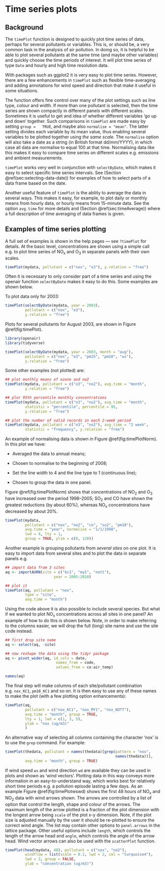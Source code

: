 # Time series plots  {#sec:timePlot}

## Background {#sec:timePlotBack}

The `timePlot` function is designed to quickly plot time series of
data, perhaps for several pollutants or variables. This is, or should
be, a very common task in the analysis of air pollution. In doing so,
it is helpful to be able to plot several pollutants at the same time
(and maybe other variables) and quickly choose the time periods of
interest. It will plot time series of type `Date` and hourly and
high time resolution data.

With packages such as [ggplot2]{.pkg} it is very easy to plot time series. However, there are a few enhancements in `timePlot` such as flexible time-averaging and adding annotations for wind speed and direction that make it useful in some situations.

The function offers fine control over many of the plot settings such
as line type, colour and width. If more than one pollutant is
selected, then the time series are shown compactly in different panels
with different scales. Sometimes it is useful to get and idea of
whether different variables 'go up and down' together. Such
comparisons in `timePlot` are made easy by setting `group =
  TRUE`, and maybe also `normalise = "mean"`. The latter setting
divides each variable by its mean value, thus enabling several
variables to be plotted together using *the same scale*. The
`normalise` option will also take a date as a string (in British
format dd/mm/YYYY), in which case all data are normalise to equal 100
at that time. Normalising data like this makes it easy to compare time
series on different scales e.g. emissions and ambient measurements.

`timePlot` works very well in conjunction with
`selectByDate`, which makes it easy to select specific time
series intervals. See (Section \@ref(sec:selecting-data-date)) for examples
of how to select parts of a data frame based on the date.

Another useful feature of `timePlot` is the ability to average the
data in several ways. This makes it easy, for example, to plot daily
or monthly means from hourly data, or hourly means from 15-minute
data. See the option `avg.time` for more details and
(Section \@ref(sec:timeAverage)) where a full description of time
averaging of data frames is given.

## Examples of time series plotting

A full set of examples is shown in the help pages --- see `?timePlot`
for details. At the basic level, concentrations are shown using a
simple call e.g. to plot time series of NO~x~ and O~3~ in separate
panels with their own scales.

```r
timePlot(mydata, pollutant = c("nox", "o3"), y.relation = "free")
```

Often it is necessary to only consider part of a time series and using
the [openair]{.pkg} function `selectByDate` makes it easy to do
this. Some examples are shown below.

To plot data only for 2003:

```r
timePlot(selectByDate(mydata, year = 2003), 
         pollutant = c("nox", "o3"), 
         y.relation = "free")
```


Plots for several pollutants for August 2003, are shown in Figure
\@ref(fig:timePlot).

```r
library(openair)
library(tidyverse)

timePlot(selectByDate(mydata, year = 2003, month = "aug"),
         pollutant = c("nox", "o3", "pm25", "pm10", "ws"),
         y.relation = "free")
```

Some other examples (not plotted) are:

```r
## plot monthly means of ozone and no2
timePlot(mydata, pollutant = c("o3", "no2"), avg.time = "month",
         y.relation = "free")

## plor 95th percentile monthly concentrations
timePlot(mydata, pollutant = c("o3", "no2"), avg.time = "month",
         statistic = "percentile", percentile = 95,
         y.relation = "free")

## plot the number of valid records in each 2-week period
timePlot(mydata, pollutant = c("o3", "no2"), avg.time = "2 week",
         statistic = "frequency", y.relation = "free")
```

An example of normalising data is shown in Figure
\@ref(fig:timePlotNorm). In this plot we have:

-  Averaged the data to annual means;

-  Chosen to normalise to the beginning of 2008;

-   Set the line width to 4 and the line type to 1 (continuous line);

-  Chosen to group the data in one panel.


Figure \@ref(fig:timePlotNorm) shows that concentrations of NO~2~ and
O~3~ have increased over the period 1998--2005; SO~2~ and CO have
shown the greatest reductions (by about 60%), whereas NO~x~
concentrations have decreased by about 20%.

```r
timePlot(mydata, 
         pollutant = c("nox", "no2", "co", "so2", "pm10"),
         avg.time = "year", normalise = "1/1/1998", 
         lwd = 4, lty = 1,
         group = TRUE, ylim = c(0, 120))
```

Another example is grouping pollutants from *several sites* on
one plot. It is easy to import data from several sites and to plot the
data in separate panels e.g.

```r
## import data from 3 sites
aq <- importAURN(site = c("kc1", "my1", "nott"), 
                      year = 2005:2010)

## plot it
timePlot(aq, pollutant = "nox", 
         type = "site", 
         avg.time = "month")
```

Using the code above it is also possible to include several
species. But what if we wanted to plot NO~x~ concentrations across all
sites in one panel? An example of how to do
this is shown below. Note, in order to make referring to the columns
easier, we will drop the full (long) site name and use the site code
instead.

```r
## first drop site name
aq <- select(aq, -site)

## now reshape the data using the tidyr package
aq <- pivot_wider(aq, id_cols = date, 
                       names_from = code, 
                       values_from = co:air_temp)

names(aq)
```

The final step will make columns of each site/pollutant combination
e.g. `nox_KC1`, `pm10_KC1` and so on. It is then easy to use any of
these names to make the plot (with a few plotting option enhancements):

```r
timePlot(aq, 
         pollutant = c("nox_KC1", "nox_MY1", "nox_NOTT"),
         avg.time = "month", group = TRUE,
         lty = 1, lwd = c(1, 3, 5),
         ylab = "nox (ug/m3)"
         )
```

An alternative way of selecting all columns containing the character
'nox' is to use the `grep` command. For example:

```r
timePlot(thedata, pollutant = names(thedata)[grep(pattern = "nox", 
                                                  names(thedata))],
         avg.time = "month", group = TRUE)
```

If wind speed `ws` and wind direction `wd` are available
they can be used in plots and shown as 'wind vectors'. Plotting data
in this way conveys more information in an easy-to-understand way,
which works best for relatively short time periods e.g. a pollution
episode lasting a few days. As an example Figure \@ref(fig:timePlotwswd)
shows the first 48 hours of NO~x~ and NO~2~ data with wind arrows
shown. The arrows are controlled by a list of option that control the
length, shape and colour of the arrows. The maximum length of the
arrow plotted is a fraction of the plot dimension with the longest
arrow being `scale` of the plot x-y dimension. Note, if the plot
size is adjusted manually by the user it should be re-plotted to
ensure the correct wind angle. The list may contain other options to
`panel.arrows` in the [lattice]{.pkg} package. Other useful options
include `length`, which controls the length of the arrow head and
`angle`, which controls the angle of the arrow head. Wind vector
arrows can also be used with the `scatterPlot` function.


```r
timePlot(head(mydata, 48), pollutant = c("nox", "no2"), 
         windflow = list(scale = 0.1, lwd = 2, col = "turquoise4"), 
         lwd = 3, group = FALSE, 
         ylab = "concentration (ug/m3)")
```
